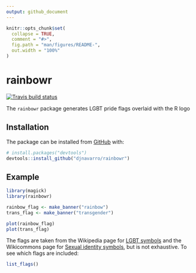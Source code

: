 ```yaml
---
output: github_document
---
```


<!-- README.md is generated from README.Rmd. Please edit that file -->

```r
knitr::opts_chunk$set(
  collapse = TRUE,
  comment = "#>",
  fig.path = "man/figures/README-",
  out.width = "100%"
)
```
# rainbowr

<!-- badges: start -->
[![Travis build status](https://travis-ci.org/djnavarro/rainbowr.svg?branch=master)](https://travis-ci.org/djnavarro/rainbowr)
<!-- badges: end -->

The `rainbowr` package generates LGBT pride flags overlaid with the R logo

## Installation

The package can be installed from [GitHub](https://github.com/) with:

``` r
# install.packages("devtools")
devtools::install_github("djnavarro/rainbowr")
```
## Example

```r
library(magick)
library(rainbowr)

rainbow_flag <- make_banner("rainbow")
trans_flag <- make_banner("transgender")

plot(rainbow_flag)
plot(trans_flag)
```

The flags are taken from the Wikipedia page for [LGBT symbols](https://en.wikipedia.org/wiki/LGBT_symbols) and the Wikicommons page for [Sexual identity symbols](https://commons.wikimedia.org/wiki/Sexual_identity_symbols), but is not exhaustive. To see which flags are included:

```r
list_flags()
```

